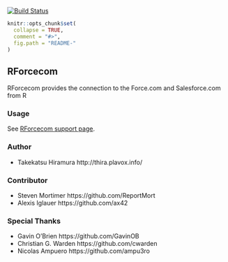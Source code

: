 <!-- README.md is generated from README.Rmd. Please edit that file -->

[![Build Status](https://travis-ci.org/hiratake55/RForcecom.svg?branch=master)](https://travis-ci.org/hiratake55/RForcecom) 

```r
knitr::opts_chunk$set(
  collapse = TRUE,
  comment = "#>",
  fig.path = "README-"
)
```

RForcecom
-------------------

RForcecom provides the connection to the Force.com and Salesforce.com from R

### Usage
See [RForcecom support page](http://rforcecom.plavox.info/).

### Author
 + Takekatsu Hiramura http://thira.plavox.info/

### Contributor
 + Steven Mortimer https://github.com/ReportMort
 + Alexis Iglauer https://github.com/ax42

### Special Thanks
 + Gavin O'Brien https://github.com/GavinOB
 + Christian G. Warden https://github.com/cwarden
 + Nicolas Ampuero https://github.com/ampu3ro
